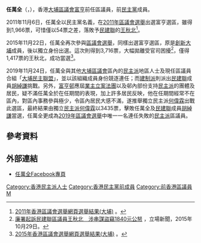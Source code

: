 {{Infobox officeholder
| name          = 任萬全
| native_name   = Yam Man Chuen
| image         =
| office        = [[大埔區議會|大埔區議會]]議員
| term_start    = 2016年1月1日
| term_end      = 2019年12月31日
| predecessor   = [[王秋北|王秋北]]
| successor     = [[何偉霖|何偉霖]]
| constituency = [[富亨_(選區)|富亨]]
| date of birth ={{birth date and age|1985|3|18}}
| place of birth= 
| party         = 創新大埔<br>{{DPHK}} <small>（2011年－2014年）
| residence     = {{HKG}}
| website       = {{facebook|mcyam318}} 
| educate        = 
| past          = 
| work = 
}}

'''任萬全'''（{{lang-en|'''Yam Man Chuen'''}}，{{bd|1985年|3月18日|catIdx=K}}），香港[[大埔區議會|大埔區議會]][[富亨_(選區)|富亨]]前任區議員，前[[民主黨_(香港)|民主黨]]成員。

2011年11月6日，任萬全以民主黨名義，在[[2011年區議會選舉|2011年區議會選舉]]出選富亨選區，雖得到1,966票，可惜僅以54票之差，落敗予[[民建聯|民建聯]]的[[王秋北|王秋北]]<ref>[http://www.elections.gov.hk/dc2011/chi/results_tai_po.html 2011年香港區議會選舉網頁選舉結果(大埔)] {{Wayback|url=http://www.elections.gov.hk/dc2011/chi/results_tai_po.html |date=20160504101659 }}。</ref>。

2015年11月22日，任萬全再次參與[[2015年區議會選舉|區議會選舉]]，同樣出選富亨選區，原是[[創新大埔|創新大埔]]成員，後以獨立身份出選。這次則得到3,716票，大幅拋離受官司困擾<ref>[https://thestandnews.com/politics/%E5%BB%89%E7%BD%B2%E8%B5%B7%E8%A8%B4%E6%B0%91%E5%BB%BA%E8%81%AF%E5%8D%80%E8%AD%B0%E5%93%A1%E7%8E%8B%E7%A7%8B%E5%8C%97-%E6%B6%89%E4%B8%B2%E8%AC%80%E7%9B%9C%E7%AB%8A1840%E5%85%83%E5%85%AC%E5%B8%91/ 廉署起訴民建聯區議員王秋北　涉串謀盜竊1840元公帑] {{Wayback|url=https://thestandnews.com/politics/%E5%BB%89%E7%BD%B2%E8%B5%B7%E8%A8%B4%E6%B0%91%E5%BB%BA%E8%81%AF%E5%8D%80%E8%AD%B0%E5%93%A1%E7%8E%8B%E7%A7%8B%E5%8C%97-%E6%B6%89%E4%B8%B2%E8%AC%80%E7%9B%9C%E7%AB%8A1840%E5%85%83%E5%85%AC%E5%B8%91/ |date=20201024063231 }}，立場新聞，2015年10月29日。</ref>，僅得1,417票的王秋北，成功當選<ref>[http://www.elections.gov.hk/dc2015/chi/results_tai_po.html 2015年香港區議會選舉網頁選舉結果(大埔)] {{Wayback|url=http://www.elections.gov.hk/dc2015/chi/results_tai_po.html |date=20151123141639 }}。</ref>。

2019年11月24日，任萬全與其他[[大埔區議會|大埔區議會]]區內的[[民主派_(香港)|民主派]]地區人士及現任區議員合組「[[大埔民主聯盟|大埔民主聯盟]]」，並以該組織成員身份競逐連任；而[[建制派_(香港)|建制派]]則派出[[民建聯|民建聯]]成員[[胡綽謙|胡綽謙]]挑戰。另外，[[富亨邨|富亨邨]]應屆[[業主立案法團|業主立案法團]]以及邨內部份支持[[民主派_(香港)|民主派]]的團體及居民，疑不滿任萬全於在任期間的表現，加上許多居民反映，他在任期間經常不在區內，對區內事務參與極少，令區內居民大感不滿，遂推舉獨立民主派[[何偉霖|何偉霖]]出戰此選區，最終結果由獨立[[民主派_(香港)|民主派]][[何偉霖|何偉霖]]以3435票，擊敗任萬全及[[民建聯|民建聯]]成員[[胡綽謙|胡綽謙]]當選，任萬全更成為[[2019年區議會選舉|2019年區議會選舉]]中唯一一名連任失敗的[[民主派_(香港)|民主派]]區議員。

== 參考資料 ==
<references />
{{start box}}
{{s-par}}
{{s-before|[[王秋北|王秋北]]}}
{{s-title|[[大埔區議會|大埔區議會]]<br>{{small|[[富亨_(選區)|富亨選區]][[區議員|區議員]]}}|2016年1月1日－2019年12月31日}}
{{s-after|[[何偉霖|何偉霖]]}}
{{end box}}

== 外部連結 ==
* [https://www.facebook.com/mcyam318/ 任萬全Facebook專頁]{{Wayback|url=https://www.facebook.com/mcyam318/ |date=20190222142733 }}

[[Category:香港民主派人士|Category:香港民主派人士]]
[[Category:香港民主黨前成員|Category:香港民主黨前成員]]
[[Category:前香港區議員|Category:前香港區議員]]
[[Category:任姓|M]]